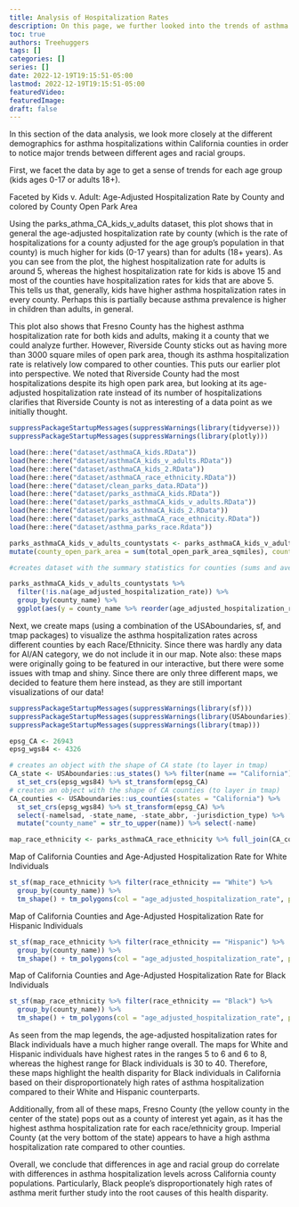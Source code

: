 ```yaml
---
title: Analysis of Hospitalization Rates
description: On this page, we further looked into the trends of asthma hospitalization among different age and racial demographics in California counties. 
toc: true
authors: Treehuggers
tags: []
categories: []
series: []
date: 2022-12-19T19:15:51-05:00
lastmod: 2022-12-19T19:15:51-05:00
featuredVideo:
featuredImage:
draft: false
---
```


In this section of the data analysis, we look more closely at the different demographics for asthma hospitalizations within California counties in order to notice major trends between different ages and racial groups. 


First, we facet the data by age to get a sense of trends for each age group (kids ages 0-17 or adults 18+).

Faceted by Kids v. Adult: Age-Adjusted Hospitalization Rate by County and colored by County Open Park Area

Using the parks_athma_CA_kids_v_adults dataset, this plot shows that in general the age-adjusted hospitalization rate by county (which is the rate of hospitalizations for a county adjusted for the age group's population in that county) is much higher for kids (0-17 years) than for adults (18+ years). As you can see from the plot, the highest hospitalization rate for adults is around 5, whereas the highest hospitalization rate for kids is above 15 and most of the counties have hospitalization rates for kids that are above 5. This tells us that, generally, kids have higher asthma hospitalization rates in every county. Perhaps this is partially because asthma prevalence is higher in children than adults, in general.

This plot also shows that Fresno County has the highest asthma hospitalization rate for both kids and adults, making it a county that we could analyze further. However, Riverside County sticks out as having more than 3000 square miles of open park area, though its asthma hospitalization rate is relatively low compared to other counties. This puts our earlier plot into perspective. We noted that Riverside County had the most hospitalizations despite its high open park area, but looking at its age-adjusted hospitalization rate instead of its number of hospitalizations clarifies that Riverside County is not as interesting of a data point as we initially thought.


```r
suppressPackageStartupMessages(suppressWarnings(library(tidyverse)))
suppressPackageStartupMessages(suppressWarnings(library(plotly)))

load(here::here("dataset/asthmaCA_kids.RData"))
load(here::here("dataset/asthmaCA_kids_v_adults.RData"))
load(here::here("dataset/asthmaCA_kids_2.RData"))
load(here::here("dataset/asthmaCA_race_ethnicity.RData"))
load(here::here("dataset/clean_parks_data.RData"))
load(here::here("dataset/parks_asthmaCA_kids.RData"))
load(here::here("dataset/parks_asthmaCA_kids_v_adults.RData"))
load(here::here("dataset/parks_asthmaCA_kids_2.RData"))
load(here::here("dataset/parks_asthmaCA_race_ethnicity.RData"))
load(here::here("dataset/asthma_parks_race.Rdata"))

```

```r
parks_asthmaCA_kids_v_adults_countystats <- parks_asthmaCA_kids_v_adults %>% group_by(county_name) %>% 
mutate(county_open_park_area = sum(total_open_park_area_sqmiles), county_open_parks = sum(open_parks_tract), county_number_hospitalizations = sum(number_hospitalizations), county_avg_open_park_area = mean(total_open_park_area_sqmiles), county_avg_open_parks = mean(open_parks_tract), county_avg_hospitalizations = mean(number_hospitalizations))

#creates dataset with the summary statistics for counties (sums and averages)
```


```r
parks_asthmaCA_kids_v_adults_countystats %>%
  filter(!is.na(age_adjusted_hospitalization_rate)) %>%
  group_by(county_name) %>% 
  ggplot(aes(y = county_name %>% reorder(age_adjusted_hospitalization_rate), x = age_adjusted_hospitalization_rate, color = county_open_park_area)) + geom_point() + facet_wrap(~ strata_name) + theme(axis.text.x = element_text(angle = 90)) + labs(x = "Age-Adjusted Hospitalization Rate", y = "County", color = "County Open Park Area", title = "Age-Adjusted Hospitalization Rate for Children vs. Adults", subtitle = "Counties in California, 2018") + scale_color_viridis_c()
```



Next, we create maps (using a combination of the USAboundaries, sf, and tmap packages) to visualize the asthma hospitalization rates across different counties by each Race/Ethnicity. Since there was hardly any data for AI/AN category, we do not include it in our map. Note also: these maps were originally going to be featured in our interactive, but there were some issues with tmap and shiny. Since there are only three different maps, we decided to feature them here instead, as they are still important visualizations of our data!

```r
suppressPackageStartupMessages(suppressWarnings(library(sf)))
suppressPackageStartupMessages(suppressWarnings(library(USAboundaries)))
suppressPackageStartupMessages(suppressWarnings(library(tmap)))

epsg_CA <- 26943
epsg_wgs84 <- 4326

# creates an object with the shape of CA state (to layer in tmap)
CA_state <- USAboundaries::us_states() %>% filter(name == "California") %>%
  st_set_crs(epsg_wgs84) %>% st_transform(epsg_CA)
# creates an object with the shape of CA counties (to layer in tmap)
CA_counties <- USAboundaries::us_counties(states = "California") %>%
  st_set_crs(epsg_wgs84) %>% st_transform(epsg_CA) %>% 
  select(-namelsad, -state_name, -state_abbr, -jurisdiction_type) %>% 
  mutate("county_name" = str_to_upper(name)) %>% select(-name)

map_race_ethnicity <- parks_asthmaCA_race_ethnicity %>% full_join(CA_counties, by = "county_name")
```


Map of California Counties and Age-Adjusted Hospitalization Rate for White Individuals

```r
st_sf(map_race_ethnicity %>% filter(race_ethnicity == "White") %>%
  group_by(county_name)) %>% 
  tm_shape() + tm_polygons(col = "age_adjusted_hospitalization_rate", palette = "viridis") + tm_shape(CA_counties) + tm_borders() + tm_shape(CA_state) + tm_borders(lwd = 2)
```



Map of California Counties and Age-Adjusted Hospitalization Rate for Hispanic Individuals

```r
st_sf(map_race_ethnicity %>% filter(race_ethnicity == "Hispanic") %>%
  group_by(county_name)) %>% 
  tm_shape() + tm_polygons(col = "age_adjusted_hospitalization_rate", palette = "viridis") + tm_shape(CA_counties) + tm_borders() + tm_shape(CA_state) + tm_borders(lwd = 2)
```



Map of California Counties and Age-Adjusted Hospitalization Rate for Black Individuals

```r
st_sf(map_race_ethnicity %>% filter(race_ethnicity == "Black") %>%
  group_by(county_name)) %>% 
  tm_shape() + tm_polygons(col = "age_adjusted_hospitalization_rate", palette = "viridis") + tm_shape(CA_counties) + tm_borders() + tm_shape(CA_state) + tm_borders(lwd = 2)
```

As seen from the map legends, the age-adjusted hospitalization rates for Black individuals have a much higher range overall. The maps for White and Hispanic individuals have highest rates in the ranges 5 to 6 and 6 to 8, whereas the highest range for Black individuals is 30 to 40. Therefore, these maps highlight the health disparity for Black individuals in California based on their disproportionately high rates of asthma hospitalization compared to their White and Hispanic counterparts.

Additionally, from all of these maps, Fresno County (the yellow county in the center of the state) pops out as a county of interest yet again, as it has the highest asthma hospitalization rate for each race/ethnicity group. Imperial County (at the very bottom of the state) appears to have a high asthma hospitalization rate compared to other counties.

Overall, we conclude that differences in age and racial group do correlate with differences in asthma hospitalization levels across California county populations. Particularly, Black people's disproportionately high rates of asthma merit further study into the root causes of this health disparity. 



